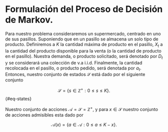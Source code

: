# Formulación del Proceso de Decisión de Markov.

Para nuestro problema consideraremos un supermercado, centrado en uno de sus pasillos. Suponiendo que en un pasillo se almacena un 
solo tipo de producto. Definiremos a $K$ la cantidad máxima de producto en el pasillo, $X_t$ a la cantidad del producto disponible 
para la venta (o la cantidad de producto en el pasillo). Nuestra demanda, o producto solicitado, será denotado por $D_t$ y se 
considerará una colección de v.a i.i.d. Finalmente, la cantidad recolocada en el pasillo, o producto pedido, será denotada por $a_t$. 
Entonces, nuestro conjunto de estados $\mathcal{S}$ está dado por el siguiente conjunto

$$
    \mathcal{S} = \{s\in \mathbb{Z}^+:0\leq s\leq K\}.
$${#eq-states}

Nuestro conjunto de acciones $\mathcal{A} = \mathcal{S} = \mathbb{Z}^+$, y para $x\in\mathcal{S}$ nuestro conjunto de acciones admisibles esta dado 
por 

$$
    \mathcal{A}(x)=\{a\in \mathcal{A}:0 \leq a\leq K - x\}.
$$

